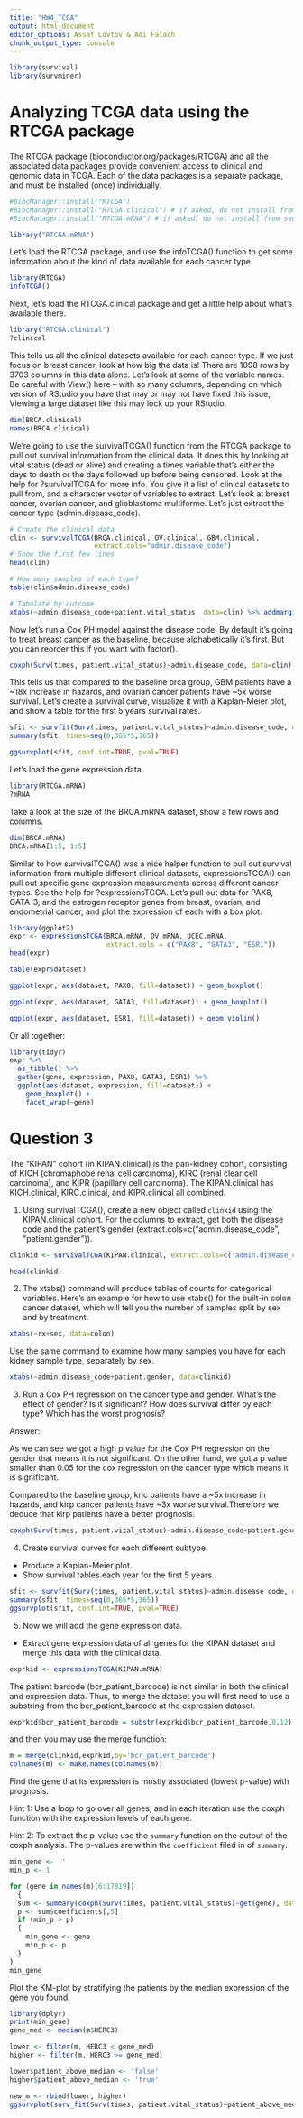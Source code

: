 ```yaml
---
title: "HW4_TCGA"
output: html_document
editor_options: Assaf Lovtov & Adi Falach
chunk_output_type: console
---
```


```r
library(survival)
library(survminer)
```

# Analyzing TCGA data using the RTCGA package

The RTCGA package (bioconductor.org/packages/RTCGA) and all the associated data packages provide convenient access to clinical and genomic data in TCGA. Each of the data packages is a separate package, and must be installed (once) individually.

```r

#BiocManager::install("RTCGA")
#BiocManager::install("RTCGA.clinical") # if asked, do not install from source.
#BiocManager::install("RTCGA.mRNA") # if asked, do not install from source.

library("RTCGA.mRNA")

```

Let’s load the RTCGA package, and use the infoTCGA() function to get some information about the kind of data available for each cancer type.

```r
library(RTCGA) 
infoTCGA()
```

Next, let’s load the RTCGA.clinical package and get a little help about what’s available there.

```r
library("RTCGA.clinical")
?clinical
```

This tells us all the clinical datasets available for each cancer type. If we just focus on breast cancer, look at how big the data is! There are 1098 rows by 3703 columns in this data alone. Let’s look at some of the variable names. Be careful with View() here – with so many columns, depending on which version of RStudio you have that may or may not have fixed this issue, Viewing a large dataset like this may lock up your RStudio.

```r
dim(BRCA.clinical)
names(BRCA.clinical)
```

We’re going to use the survivalTCGA() function from the RTCGA package to pull out survival information from the clinical data. It does this by looking at vital status (dead or alive) and creating a times variable that’s either the days to death or the days followed up before being censored. Look at the help for ?survivalTCGA for more info. You give it a list of clinical datasets to pull from, and a character vector of variables to extract. Let’s look at breast cancer, ovarian cancer, and glioblastoma multiforme. Let’s just extract the cancer type (admin.disease_code).

```r
# Create the clinical data
clin <- survivalTCGA(BRCA.clinical, OV.clinical, GBM.clinical, 
                     extract.cols="admin.disease_code")
# Show the first few lines
head(clin)
```

```r
# How many samples of each type?
table(clin$admin.disease_code)
```

```r
# Tabulate by outcome
xtabs(~admin.disease_code+patient.vital_status, data=clin) %>% addmargins()
```

Now let’s run a Cox PH model against the disease code. By default it’s going to treat breast cancer as the baseline, because alphabetically it’s first. But you can reorder this if you want with factor().

```r

coxph(Surv(times, patient.vital_status)~admin.disease_code, data=clin)

```

This tells us that compared to the baseline brca group, GBM patients have a ~18x increase in hazards, and ovarian cancer patients have ~5x worse survival. Let’s create a survival curve, visualize it with a Kaplan-Meier plot, and show a table for the first 5 years survival rates.


```r

sfit <- survfit(Surv(times, patient.vital_status)~admin.disease_code, data=clin)
summary(sfit, times=seq(0,365*5,365))
```

```r
ggsurvplot(sfit, conf.int=TRUE, pval=TRUE)
```

Let’s load the gene expression data.

```r
library(RTCGA.mRNA)
?mRNA
```

Take a look at the size of the BRCA.mRNA dataset, show a few rows and columns.

```r
dim(BRCA.mRNA)
BRCA.mRNA[1:5, 1:5]
```

Similar to how survivalTCGA() was a nice helper function to pull out survival information from multiple different clinical datasets, expressionsTCGA() can pull out specific gene expression measurements across different cancer types. See the help for ?expressionsTCGA. Let’s pull out data for PAX8, GATA-3, and the estrogen receptor genes from breast, ovarian, and endometrial cancer, and plot the expression of each with a box plot.

```r
library(ggplot2)
expr <- expressionsTCGA(BRCA.mRNA, OV.mRNA, UCEC.mRNA,
                        extract.cols = c("PAX8", "GATA3", "ESR1"))
head(expr)
```

```r
table(expr$dataset)
```

```r
ggplot(expr, aes(dataset, PAX8, fill=dataset)) + geom_boxplot()
```

```r
ggplot(expr, aes(dataset, GATA3, fill=dataset)) + geom_boxplot()
```

```r
ggplot(expr, aes(dataset, ESR1, fill=dataset)) + geom_violin()
```

Or all together:

```r
library(tidyr)
expr %>% 
  as_tibble() %>% 
  gather(gene, expression, PAX8, GATA3, ESR1) %>% 
  ggplot(aes(dataset, expression, fill=dataset)) + 
    geom_boxplot() + 
    facet_wrap(~gene)
```

# Question 3

The “KIPAN” cohort (in KIPAN.clinical) is the pan-kidney cohort, consisting of KICH (chromaphobe renal cell carcinoma), KIRC (renal clear cell carcinoma), and KIPR (papillary cell carcinoma). The KIPAN.clinical has KICH.clinical, KIRC.clinical, and KIPR.clinical all combined.

1. Using survivalTCGA(), create a new object called `clinkid` using the KIPAN.clinical cohort. For the columns to extract, get both the disease code and the patient's gender (extract.cols=c("admin.disease_code", "patient.gender")). 

```r
clinkid <- survivalTCGA(KIPAN.clinical, extract.cols=c("admin.disease_code", "patient.gender"))

head(clinkid)

```
2. The xtabs() command will produce tables of counts for categorical variables. Here’s an example for how to use xtabs() for the built-in colon cancer dataset, which will tell you the number of samples split by sex and by treatment.
```r
xtabs(~rx+sex, data=colon)
```

Use the same command to examine how many samples you have for each kidney sample type, separately by sex.
```r
xtabs(~admin.disease_code+patient.gender, data=clinkid)
```

3. Run a Cox PH regression on the cancer type and gender. What’s the effect of gender? Is it significant? How does survival differ by each type? Which has the worst prognosis?

Answer:

As we can see we got a high p value for the Cox PH regression on the gender that means it is not significant. On the other hand, we got a p value smaller than 0.05
for the cox regression on the cancer type which means it is significant.

Compared to the baseline group, kric patients have a ~5x increase in hazards, and kirp cancer patients have ~3x worse survival.Therefore we deduce that kirp patients have a 
better prognosis.


```r
coxph(Surv(times, patient.vital_status)~admin.disease_code+patient.gender, data=clinkid)
```


4. Create survival curves for each different subtype.
+ Produce a Kaplan-Meier plot.
+ Show survival tables each year for the first 5 years.
```r
sfit <- survfit(Surv(times, patient.vital_status)~admin.disease_code, data=clinkid)
summary(sfit, times=seq(0,365*5,365))
ggsurvplot(sfit, conf.int=TRUE, pval=TRUE)
```

5. Now we will add the gene expression data.

+ Extract gene expression data of all genes for the KIPAN dataset and merge this data with the
clinical data.

```r
exprkid <- expressionsTCGA(KIPAN.mRNA)
```
The patient barcode (bcr_patient_barcode) is not similar in both the clinical and expression data.
Thus, to merge the dataset you will first need to use a substring from the bcr_patient_barcode at the expression dataset.

```r
exprkid$bcr_patient_barcode = substr(exprkid$bcr_patient_barcode,0,12)
```

and then you may use the merge function:

```r
m = merge(clinkid,exprkid,by='bcr_patient_barcode')
colnames(m) <- make.names(colnames(m))
```

Find the gene that its expression is mostly associated (lowest p-value) with prognosis. 

Hint 1: Use a loop to go over all genes, and in each iteration use the coxph function with the expression levels of each gene.

Hint 2: To extract the p-value use the `summary` function on the output of the coxph analysis.
The p-values are within the `coefficient` filed in of `summary`.
```r
min_gene <- ''
min_p <- 1

for (gene in names(m)[6:17819]) 
  {
  sum <- summary(coxph(Surv(times, patient.vital_status)~get(gene), data=m))
  p <- sum$coefficients[,5]
  if (min_p > p)
  {
    min_gene <- gene
    min_p <- p
  }
}
min_gene

```



Plot the KM-plot by stratifying the patients by the median expression of the gene you found.

```r
library(dplyr)
print(min_gene)
gene_med <- median(m$HERC3)

lower <- filter(m, HERC3 < gene_med)
higher <- filter(m, HERC3 >= gene_med)

lower$patient_above_median <- 'false'
higher$patient_above_median <- 'true'

new_m <- rbind(lower, higher)
ggsurvplot(surv_fit(Surv(times, patient.vital_status)~patient_above_median, data=new_m))
```


